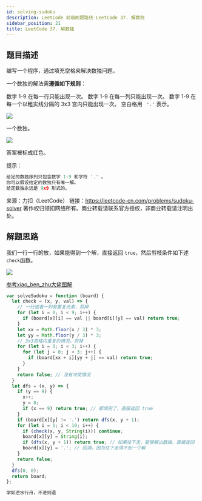 ```yaml
---
id: solving-sudoku
description: LeetCode 前端刷题路线-LeetCode 37. 解数独
sidebar_position: 21
title: LeetCode 37. 解数独
---
```


## 题目描述
编写一个程序，通过填充空格来解决数独问题。

一个数独的解法需**遵循如下规则**：

数字 1-9 在每一行只能出现一次。
数字 1-9 在每一列只能出现一次。
数字 1-9 在每一个以粗实线分隔的 3x3 宫内只能出现一次。
空白格用 ` '.'` 表示。

![](https://img-blog.csdnimg.cn/20200918210104188.png#pic_center)


一个数独。

![](https://img-blog.csdnimg.cn/20200918210117678.png#pic_center)


答案被标成红色。

提示：

```javascript
给定的数独序列只包含数字 1-9 和字符 '.' 。
你可以假设给定的数独只有唯一解。
给定数独永远是 9x9 形式的。
```



来源：力扣（LeetCode）
链接：https://leetcode-cn.com/problems/sudoku-solver
著作权归领扣网络所有。商业转载请联系官方授权，非商业转载请注明出处。

## 解题思路
我们一行一行的放，如果能得到一个解，直接返回 `true`，然后剪枝条件如下述 `check`函数。


![](https://img-blog.csdnimg.cn/2020091821412881.png?x-oss-process=image/watermark,type_ZmFuZ3poZW5naGVpdGk,shadow_10,text_aHR0cHM6Ly9ibG9nLmNzZG4ubmV0L3dlaXhpbl80MjQyOTcxOA==,size_16,color_FFFFFF,t_70#pic_center)


[参考xiao_ben_zhu大佬图解](https://leetcode-cn.com/problems/sudoku-solver/solution/shou-hua-tu-jie-jie-shu-du-hui-su-suan-fa-sudoku-s/)

```javascript
var solveSudoku = function (board) {
  let check = (x, y, val) => {
    // 一行或者一列有重复元素，剪掉
    for (let i = 0; i < 9; i++) {
      if (board[x][i] == val || board[i][y] == val) return true;
    }
    let xx = Math.floor(x / 3) * 3;
    let yy = Math.floor(y / 3) * 3;
    // 3x3宫格内重复的情况，剪掉
    for (let i = 0; i < 3; i++) {
      for (let j = 0; j < 3; j++) {
        if (board[xx + i][yy + j] == val) return true;
      }
    }
    return false; // 没有冲突情况
  }
  let dfs = (x, y) => {
    if (y == 9) {
      x++;
      y = 0;
      if (x == 9) return true; // 都填完了，直接返回 true
    }
    if (board[x][y] != '.') return dfs(x, y + 1);
    for (let i = 1; i < 10; i++) {
      if (check(x, y, String(i))) continue;
      board[x][y] = String(i);
      if (dfs(x, y + 1)) return true; // 如果往下走，能够解出数独，直接返回 true
      board[x][y] = '.'; // 回溯，因为往下走得不到一个解
    }
    return false;
  }
  dfs(0, 0);
  return board;
};
```

```javascript
学如逆水行舟，不进则退
```


